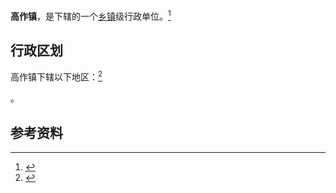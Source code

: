 {{中国乡级行政区|32/09/25/114/000}}

'''高作镇'''，是{{PRC admin/fullname|32/09/25/114/000|3}}下辖的一个[[乡镇|乡镇]]级行政单位。<ref>{{PRC admin/ref sgc|{{PRC admin/parent|32/09/25/114/000}}}}</ref>

== 行政区划 ==

高作镇下辖以下地区：<ref>{{PRC admin/ref sgc|32/09/25/114/000}}</ref>

{{PRC admin/children|32/09/25/114/000}}。

== 参考资料 ==

{{reflist}}

{{行政区划小作品}}
{{PRC admin/navcat|32/09/25/114/000}}